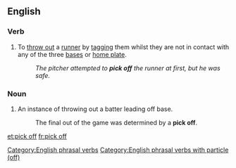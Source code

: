 ==English==
{{rfc|definitions dont match POS, also mising nonbaseball senses}}

===Verb===
{{en-verb|picks off|picking off|picked off}}

# {{baseball}} To [[throw out]] a [[runner]]  by [[tag]]ging them whilst they are not in contact with any of the three [[base]]s or [[home plate]].
#: ''The pitcher attempted to '''pick off''' the runner at first, but he was safe.''

===Noun===
{{en-noun|head=[[pick]] [[off]]}}

# {{baseball}} An instance of throwing out a batter leading off base.
#: The final out of the game was determined by a '''pick off'''.

[[Category:English phrasal verbs]]
[[Category:English phrasal verbs with particle (off)]]

[[et:pick off]]
[[fr:pick off]]